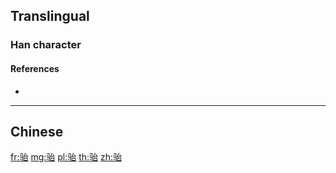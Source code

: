 {{character info/new}}
{{also|駘}}
==Translingual==

===Han character===
{{Han char|rn=187|rad=马|as=05|sn=8|four=|canj=NMIR|ids=⿰马台}}

====References====
* {{Han ref|kx=1447.241|hdz=74552.010|uh=9A80|ud=39552}}

----

==Chinese==
{{zh-see|駘}}

[[fr:骀]]
[[mg:骀]]
[[pl:骀]]
[[th:骀]]
[[zh:骀]]